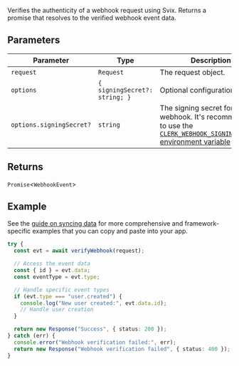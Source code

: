 Verifies the authenticity of a webhook request using Svix. Returns a promise that resolves to the verified webhook event data.

## Parameters

| Parameter                | Type                                       | Description                                                                                                                                                                            |
| ------------------------ | ------------------------------------------ | -------------------------------------------------------------------------------------------------------------------------------------------------------------------------------------- |
| `request`                | `Request`                                  | The request object.                                                                                                                                                                    |
| `options`                | <code>\{ signingSecret?: string; \}</code> | Optional configuration object.                                                                                                                                                         |
| `options.signingSecret?` | `string`                                   | The signing secret for the webhook. It's recommended to use the [`CLERK_WEBHOOK_SIGNING_SECRET` environment variable](/docs/deployments/clerk-environment-variables#webhooks) instead. |

## Returns

`Promise`\<`WebhookEvent`\>

## Example

See the [guide on syncing data](/docs/webhooks/sync-data) for more comprehensive and framework-specific examples that you can copy and paste into your app.

```ts
try {
  const evt = await verifyWebhook(request);

  // Access the event data
  const { id } = evt.data;
  const eventType = evt.type;

  // Handle specific event types
  if (evt.type === "user.created") {
    console.log("New user created:", evt.data.id);
    // Handle user creation
  }

  return new Response("Success", { status: 200 });
} catch (err) {
  console.error("Webhook verification failed:", err);
  return new Response("Webhook verification failed", { status: 400 });
}
```
